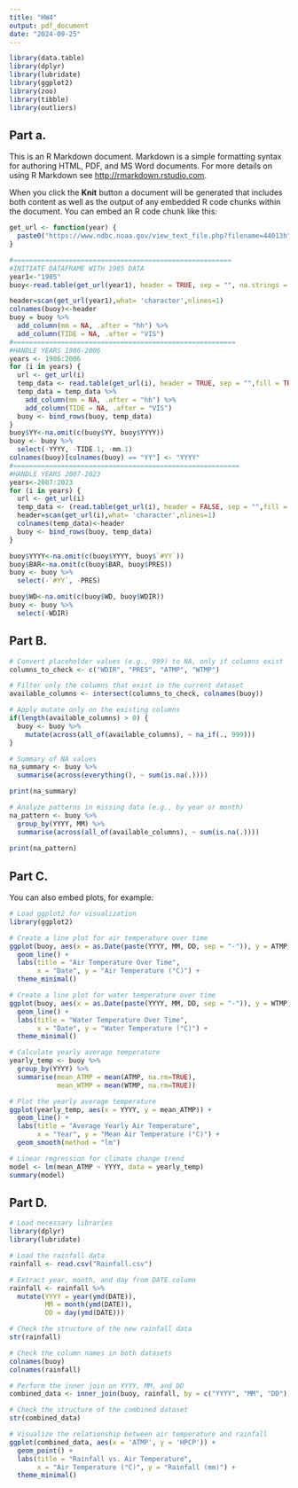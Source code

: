 ```yaml
---
title: "HW4"
output: pdf_document
date: "2024-09-25"
---
```


```r
library(data.table)
library(dplyr)
library(lubridate)
library(ggplot2)
library(zoo)
library(tibble)
library(outliers)
```



## Part a.

This is an R Markdown document. Markdown is a simple formatting syntax for authoring HTML, PDF, and MS Word documents. For more details on using R Markdown see <http://rmarkdown.rstudio.com>.

When you click the **Knit** button a document will be generated that includes both content as well as the output of any embedded R code chunks within the document. You can embed an R code chunk like this:


```r
get_url <- function(year) {
  paste0("https://www.ndbc.noaa.gov/view_text_file.php?filename=44013h", year, ".txt.gz&dir=data/historical/stdmet/")
}

#=======================================================
#INITIATE DATAFRAME WITH 1985 DATA
year1<-"1985"
buoy<-read.table(get_url(year1), header = TRUE, sep = "", na.strings = "MM", fill = TRUE)

header=scan(get_url(year1),what= 'character',nlines=1)
colnames(buoy)<-header
buoy = buoy %>%
  add_column(mm = NA, .after = "hh") %>%
  add_column(TIDE = NA, .after = "VIS")
#========================================================
#HANDLE YEARS 1986-2006
years <- 1986:2006
for (i in years) {
  url <- get_url(i)
  temp_data <- read.table(get_url(i), header = TRUE, sep = "",fill = TRUE)
  temp_data = temp_data %>%
    add_column(mm = NA, .after = "hh") %>%
    add_column(TIDE = NA, .after = "VIS")
  buoy <- bind_rows(buoy, temp_data)
}
buoy$YY<-na.omit(c(buoy$YY, buoy$YYYY))
buoy <- buoy %>%
  select(-YYYY, -TIDE.1, -mm.1)
colnames(buoy)[colnames(buoy) == "YY"] <- "YYYY"
#=========================================================
#HANDLE YEARS 2007-2023
years<-2007:2023
for (i in years) {
  url <- get_url(i)
  temp_data <- (read.table(get_url(i), header = FALSE, sep = "",fill = TRUE, skip=1))
  header=scan(get_url(i),what= 'character',nlines=1)
  colnames(temp_data)<-header
  buoy <- bind_rows(buoy, temp_data)
}

buoy$YYYY<-na.omit(c(buoy$YYYY, buoy$`#YY`))
buoy$BAR<-na.omit(c(buoy$BAR, buoy$PRES))
buoy <- buoy %>%
  select(-`#YY`, -PRES)

buoy$WD<-na.omit(c(buoy$WD, buoy$WDIR))
buoy <- buoy %>%
  select(-WDIR)
```

## Part B.
```r
# Convert placeholder values (e.g., 999) to NA, only if columns exist
columns_to_check <- c("WDIR", "PRES", "ATMP", "WTMP")

# Filter only the columns that exist in the current dataset
available_columns <- intersect(columns_to_check, colnames(buoy))

# Apply mutate only on the existing columns
if(length(available_columns) > 0) {
  buoy <- buoy %>%
    mutate(across(all_of(available_columns), ~ na_if(., 999)))
}

# Summary of NA values
na_summary <- buoy %>%
  summarise(across(everything(), ~ sum(is.na(.))))

print(na_summary)

# Analyze patterns in missing data (e.g., by year or month)
na_pattern <- buoy %>%
  group_by(YYYY, MM) %>%
  summarise(across(all_of(available_columns), ~ sum(is.na(.))))
  
print(na_pattern)

```

## Part C.

You can also embed plots, for example:

```r
# Load ggplot2 for visualization
library(ggplot2)

# Create a line plot for air temperature over time
ggplot(buoy, aes(x = as.Date(paste(YYYY, MM, DD, sep = "-")), y = ATMP)) +
  geom_line() +
  labs(title = "Air Temperature Over Time",
       x = "Date", y = "Air Temperature (°C)") +
  theme_minimal()

# Create a line plot for water temperature over time
ggplot(buoy, aes(x = as.Date(paste(YYYY, MM, DD, sep = "-")), y = WTMP)) +
  geom_line() +
  labs(title = "Water Temperature Over Time",
       x = "Date", y = "Water Temperature (°C)") +
  theme_minimal()

# Calculate yearly average temperature
yearly_temp <- buoy %>%
  group_by(YYYY) %>%
  summarise(mean_ATMP = mean(ATMP, na.rm=TRUE),
            mean_WTMP = mean(WTMP, na.rm=TRUE))

# Plot the yearly average temperature
ggplot(yearly_temp, aes(x = YYYY, y = mean_ATMP)) +
  geom_line() +
  labs(title = "Average Yearly Air Temperature",
       x = "Year", y = "Mean Air Temperature (°C)") +
  geom_smooth(method = "lm")

# Linear regression for climate change trend
model <- lm(mean_ATMP ~ YYYY, data = yearly_temp)
summary(model)
```

## Part D. 
```r
# Load necessary libraries
library(dplyr)
library(lubridate)

# Load the rainfall data
rainfall <- read.csv("Rainfall.csv")

# Extract year, month, and day from DATE column
rainfall <- rainfall %>%
  mutate(YYYY = year(ymd(DATE)),
         MM = month(ymd(DATE)),
         DD = day(ymd(DATE)))

# Check the structure of the new rainfall data
str(rainfall)

```
```r
# Check the column names in both datasets
colnames(buoy)
colnames(rainfall)

```
```r
# Perform the inner join on YYYY, MM, and DD
combined_data <- inner_join(buoy, rainfall, by = c("YYYY", "MM", "DD"))

# Check the structure of the combined dataset
str(combined_data)

```
```r
# Visualize the relationship between air temperature and rainfall
ggplot(combined_data, aes(x = 'ATMP', y = 'HPCP')) +
  geom_point() +
  labs(title = "Rainfall vs. Air Temperature",
       x = "Air Temperature (°C)", y = "Rainfall (mm)") +
  theme_minimal()


```


